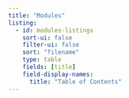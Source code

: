 ```yaml
---
title: "Modules"
listing:
  - id: modules-listings
    sort-ui: false
    filter-ui: false
    sort: "filename"
    type: table
    fields: [title]
    field-display-names:
      title: "Table of Contents"
---
```


:::{#modules-listings}
:::
